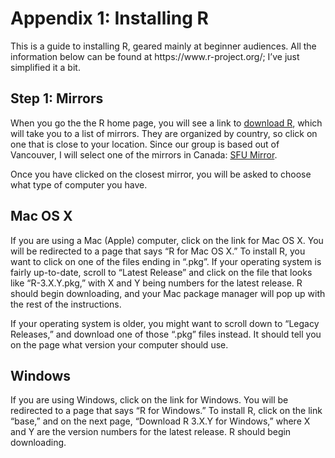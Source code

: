 
# Appendix 1: Installing R {#appendix1}

This is a guide to installing R, geared mainly at beginner audiences. All the information below can be found at https://www.r-project.org/; I've just simplified it a bit.

## Step 1: Mirrors

When you go the the R home page, you will see a link to [download R](https://cran.r-project.org/mirrors.html), which will take you to a list of mirrors. They are organized by country, so click on one that is close to your location. Since our group is based out of Vancouver, I will select one of the mirrors in Canada: [SFU Mirror](https://mirror.its.sfu.ca/mirror/CRAN/).

Once you have clicked on the closest mirror, you will be asked to choose what type of computer you have.

## Mac OS X

If you are using a Mac (Apple) computer, click on the link for Mac OS X. You will be redirected to a page that says "R for Mac OS X." To install R, you want to click on one of the files ending in ".pkg". If your operating system is fairly up-to-date, scroll to "Latest Release" and click on the file that looks like "R-3.X.Y.pkg," with X and Y being numbers for the latest release. R should begin downloading, and your Mac package manager will pop up with the rest of the instructions.

If your operating system is older, you might want to scroll down to "Legacy Releases," and download one of those ".pkg" files instead. It should tell you on the page what version your computer should use.

## Windows

If you are using Windows, click on the link for Windows. You will be redirected to a page that says "R for Windows." To install R, click on the link "base," and on the next page, "Download R 3.X.Y for Windows," where X and Y are the version numbers for the latest release. R should begin downloading.

